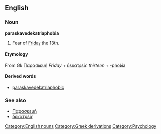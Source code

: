 {{wikipediapar|Friday the 13th}}

==English==

===Noun===
'''paraskavedekatriaphobia'''
# Fear of [[Friday]] the 13th.

==== Etymology ====
{{etystub}}

From Gk [[Παρασκευή]] ''Friday'' + [[δεκατρείς]] ''thirteen'' + [[-phobia]]

==== Derived words ====
* [[paraskavedekatriaphobic]] 

===See also===
* [[Παρασκευή]]
* [[δεκατρείς]]

[[Category:English nouns]]
[[Category:Greek derivations]]
[[Category:Psychology]]